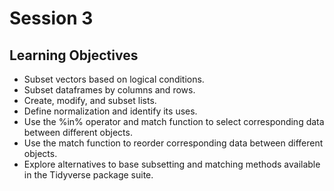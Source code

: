 # Session 3

## Learning Objectives

-   Subset vectors based on logical conditions.
-   Subset dataframes by columns and rows.
-   Create, modify, and subset lists.
-   Define normalization and identify its uses.
-   Use the %in% operator and match function to select corresponding data between different objects.
-   Use the match function to reorder corresponding data between different objects.
-   Explore alternatives to base subsetting and matching methods available in the Tidyverse package suite.
